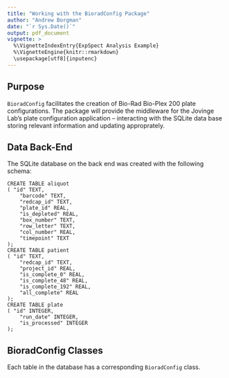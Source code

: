 ```yaml
---
title: "Working with the BioradConfig Package"
author: "Andrew Borgman"
date: "`r Sys.Date()`"
output: pdf_document
vignette: >
  %\VignetteIndexEntry{ExpSpect Analysis Example}
  %\VignetteEngine{knitr::rmarkdown}
  \usepackage[utf8]{inputenc}
---
```



## Purpose

`BioradConfig` facilitates the creation of Bio-Rad Bio-Plex 200 plate configurations. The package will provide the middleware for the Jovinge Lab's plate configuration application -- interacting with the SQLite data base storing relevant information and updating approprately.

## Data Back-End

The SQLite database on the back end was created with the following schema:

```
CREATE TABLE aliquot
( "id" TEXT,
	"barcode" TEXT,
	"redcap_id" TEXT,
	"plate_id" REAL,
	"is_depleted" REAL,
	"box_number" TEXT,
	"row_letter" TEXT,
	"col_number" REAL,
	"timepoint" TEXT
);
CREATE TABLE patient
( "id" TEXT,
	"redcap_id" TEXT,
	"project_id" REAL,
	"is_complete_0" REAL,
	"is_complete_48" REAL,
	"is_complete_192" REAL,
	"all_complete" REAL
);
CREATE TABLE plate
( "id" INTEGER,
	"run_date" INTEGER,
	"is_processed" INTEGER
);
```

## BioradConfig Classes

Each table in the database has a corresponding `BioradConfig` class. 





